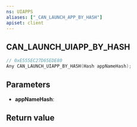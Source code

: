 ```yaml
---
ns: UIAPPS
aliases: ["_CAN_LAUNCH_APP_BY_HASH"]
apiset: client
---
```

## CAN_LAUNCH_UIAPP_BY_HASH

```c
// 0xE555EC27D65EDE80
Any CAN_LAUNCH_UIAPP_BY_HASH(Hash appNameHash);
```


## Parameters
* **appNameHash**:

## Return value